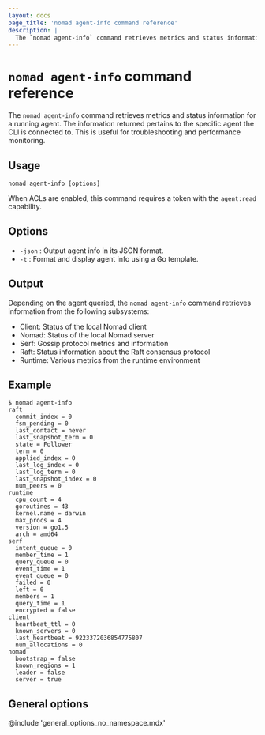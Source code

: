 ```yaml
---
layout: docs
page_title: 'nomad agent-info command reference'
description: |
  The `nomad agent-info` command retrieves metrics and status information for a running agent. Use this command to review agent data from the client, nomad, serf, raft, and runtime subsystems.
---
```


# `nomad agent-info` command reference

The `nomad agent-info` command retrieves metrics and status information for a
running agent. The information returned pertains to the specific agent the CLI
is connected to. This is useful for troubleshooting and performance monitoring.

## Usage

```plaintext
nomad agent-info [options]
```

When ACLs are enabled, this command requires a token with the `agent:read`
capability.

## Options

- `-json` : Output agent info in its JSON format.
- `-t` : Format and display agent info using a Go template.

## Output

Depending on the agent queried, the `nomad agent-info` command retrieves
information from the following subsystems:

- Client: Status of the local Nomad client
- Nomad: Status of the local Nomad server
- Serf: Gossip protocol metrics and information
- Raft: Status information about the Raft consensus protocol
- Runtime: Various metrics from the runtime environment

## Example

```shell-session
$ nomad agent-info
raft
  commit_index = 0
  fsm_pending = 0
  last_contact = never
  last_snapshot_term = 0
  state = Follower
  term = 0
  applied_index = 0
  last_log_index = 0
  last_log_term = 0
  last_snapshot_index = 0
  num_peers = 0
runtime
  cpu_count = 4
  goroutines = 43
  kernel.name = darwin
  max_procs = 4
  version = go1.5
  arch = amd64
serf
  intent_queue = 0
  member_time = 1
  query_queue = 0
  event_time = 1
  event_queue = 0
  failed = 0
  left = 0
  members = 1
  query_time = 1
  encrypted = false
client
  heartbeat_ttl = 0
  known_servers = 0
  last_heartbeat = 9223372036854775807
  num_allocations = 0
nomad
  bootstrap = false
  known_regions = 1
  leader = false
  server = true
```

## General options

@include 'general_options_no_namespace.mdx'

